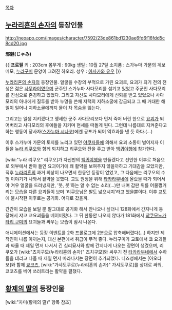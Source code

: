 [[목차]]
== [[누라리횬의 손자]]의 등장인물 ==
http://neoapo.com/images/character/7592/23de861bd1230ae6fd6f16fdd5c8cd20.jpg

'''邪魅(じゃみ)'''

{{|'''프로필'''
키 : 203cm
몸무게 : 90kg
생일 : 10월 27일
소지품 : 스가누마 가문의 계보 메모, [[누라구미]] 문양이 그려진 하오리.
성우 : [[아사카와 유우]]
|}}


[[누라리횬의 손자]]의 등장인물. 얼굴을 수장의 부적으로 가린 요괴로, 요괴가 되기 전의 전생은 젊은 [[사무라이]]였으며 군주인 스가누마 사다모리를 섬기고 있었고 주군인 사다모리를 진심으로 존경하고 있었다. 그리고 자신도 사다모리에게 신뢰를 받고 있었으나 사다모리의 아내에게 질투를 받아 누명을 쓴채 저택의 지하소굴에 감금되고 그 때 거대한 해일이 일어나 지하소굴에까지 물이 차 목숨을 잃는다. 

그리고는 일생 지키겠다고 맹세한 군주 사다모리보다 먼저 죽어 버린 한으로 [[요괴]]가 되어버리고 사다모리의 후예들을 지키며 현세를 떠돌게 된다. 그런데 나름대로 지켜준다고 하는 행동이 당사자([[스가누마 시나코]])에겐 공포가 되어 역효과를 낸 듯 하다.(…)

이후 스가누마 가문의 토지를 노리고 있던 [[야쿠자]]들에 의해서 요괴 소동이 벌어지자 이들을 [[누라 리쿠오]]와 함께 퇴치하고 리쿠오와 잔을 주고 받아 [[백귀야행]]에 참가한다.

[wiki:"누라 리쿠오" 리쿠오]가 자신만의 [[백귀야행]]을 만들겠다고 선언한 이후로 처음으로 외부에서 받아 들인 요괴이기에 꽤 활약을 보여주지 않을까하고 기대감을 모았지만, 직후 [[누라리횬]]의 과거 회상이 나오면서 한동안 등장이 없었고, 그 다음에는 리쿠오의 수행 이야기가 나와서 활약을 못했다. 교토 원정을 위해 [[타카라부네]]에 올랐을 때가 되어서야 겨우 얼굴을 드러냈지만, '붓, 붓'하는 알 수 없는 소리(...)만 내며 갑판 위를 어물쩡거리는 모습을 다른 요괴들이 보며 '리쿠오님은 발도 넓으시지'라고 했을뿐이다. 이후 교토에 불시착한 이후로는 공기화. 어디로 갔을까.

간간이 모습을 보일 뿐 말그대로 공기화 해서 안나오나 싶더니 128화에서 간지나게 등장해서 쟈코 쿄요괴들을 베어버렸다. 그 뒤 한동안 나오지 않다가 181화에서 [[햐쿠모노가타리 구미]]의 요괴들과 싸우는 모습이 잠시 나온다.

애니메이션에서는 등장 이벤트를 2화 프롤로그에 2분으로 압축해버렸다(...) 하지만 제작진이 나름 아끼는지, 대신 본편에서 취급이 무척 좋다. 누라구미가 교토에서 쿄 요괴들과 싸울 때 제일 먼저 나서서 긴 심리묘사와 함께 간지나게 나오는 장면이 생겼으며, 리쿠오가 [wiki:"츠치구모(누라리횬의 손자)" 츠치구모]와 싸우기 전 [[타카라부네]]에서 수하들을 데리고 나올 때 제일 먼저 따라나서는 장면이 추가되었다. 니죠성에서는 [아오타보]와 함께 [[쿄코츠]], [wiki:"가샤도쿠로(누라리횬의 손자)" 가샤도쿠로]를 상대로 싸워, 쿄코츠를 베어 쓰러트리는 활약을 펼쳤다.
== [[황제의 딸]]의 등장인물 ==
[wiki:"자미(황제의 딸)" 항목 참조]
